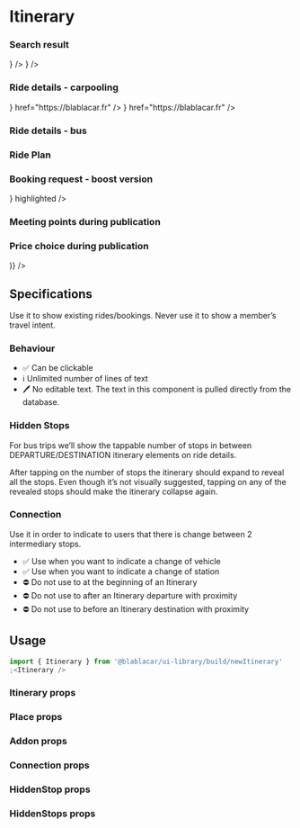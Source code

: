

<Meta title="Widgets/NewItinerary" />

# **Itinerary**

### Search result

<Canvas>
  <Story name="Search">
    <Itinerary>
      <Place
        label="Villepinte"
        time="12:50"
        proximity={<Proximity value={Distances.FAR} title="You'll have to take transports" />}
      />
      <Place
        label="Lyon"
        time="18:00"
        proximity={<Proximity value={Distances.CLOSE} title="You'll get there by foot" />}
      />
    </Itinerary>
  </Story>
</Canvas>

### Ride details - carpooling

<Canvas>
  <Story name="Ride details - Carpool">
    <Itinerary>
      <Place
        label="Villepinte"
        time="12:50"
        proximity={<Proximity value={Distances.FAR} title="3.7 km from your departure" display={ProximityDisplay.LABEL} />}
        href="https://blablacar.fr"
      />
      <Place
        label="Lyon"
        time="18:00"
        proximity={<Proximity value={Distances.CLOSE} title="400m from your arrival" display={ProximityDisplay.LABEL} />}
        href="https://blablacar.fr"
      />
      <Addon label="Marseille" />
    </Itinerary>
  </Story>
</Canvas>

### Ride details - bus

<Canvas>
  <Story name="Ride details - Bus">
    <Itinerary aria-label="Your ride from Paris to Marseille">
      <Addon label="Lille" aria-label="Bus comes from Lille" />
      <Place
        aria-label="Pickup at 09:00 at Gare de Lyon, Paris"
        time="09:00"
        label="Paris"
        subLabel="Gare de lyon"
      />
      <HiddenStops label="2 stopovers" aria-label="Click to show intermediate stops">
        <HiddenStop label="Auxerre" aria-label="Bus stops in Auxerre" />
        <HiddenStop label="Dijon" aria-label="Bus stops in Dijon" />
      </HiddenStops>
      <Place time="12:00" label="Lyon" subLabel="Gare Perrache" aria-label="Drop off the vehicle at 12:00 at Gare Perrache, Lyon" />
      <Connection label="Change of vehicle" />
      <Place time="12:30" label="Lyon" subLabel="Gare Perrache" aria-label="Get in the bus at 12:30 at Gare Perrache, Lyon" />
      <HiddenStops label="2 stopovers" aria-label="Click to show intermediate stops">
        <HiddenStop label="Grenoble" />
        <HiddenStop label="Aix-en-Provence" />
      </HiddenStops>
      <Place time="16:00" label="Marseille" aria-label="Arrival at Marseille at 16:00" />
      <Addon label="Montpellier" aria-label="Bus continues to Montpellier" />
    </Itinerary>
  </Story>
</Canvas>

### Ride Plan

<Canvas>
  <Story name="Carpooling Ride Plan">
    <Itinerary>
      <Place
        label="Paris"
        subLabel="6 rue Ménars"
        time="00:00"
        href="https://blablacar.fr"
      />
      <Place
        label="Caen"
        subLabel="Esplanade Jean-Marie Louvel"
        time="03:00"
        href="https://blablacar.fr"
      />
    </Itinerary>
  </Story>
</Canvas>

### Booking request - boost version

<Canvas>
  <Story name="Booking request boost">
    <Itinerary>
      <Addon label="Caen" />
      <Place
        label="Evreux"
        subLabel="67 avenue du président Wilson"
        time="12:00"
        href="https://blablacar.fr"
        bullet={<MeetingPointIcon iconColor={color.blue} />}
        highlighted
      />
      <Place
        label="Paris"
        subLabel="6 rue ménars"
        time="17:00"
        href="https://blablacar.fr"
      />
    </Itinerary>
  </Story>
</Canvas>

### Meeting points during publication

<Canvas>
  <Story name="Meeting points">
    <Itinerary small>
      <Addon label="Carnac" />
      <Place
        label="Parking rue de Lorient"
        subLabel="Rennes"
        href="https://blablacar.fr"
        prevLine={Lines.INACTIVE}
        nextLine={Lines.INACTIVE}
      />
      <Place
        label="Aire de covoiturage de Saint-Saturnin"
        subLabel="Saint-Saturnin"
        href="https://blablacar.fr"
        prevLine={Lines.INACTIVE}
        nextLine={Lines.INACTIVE}
      />
      <Addon label="Paris" />
    </Itinerary>
  </Story>
</Canvas>

### Price choice during publication

<Canvas>
  <Story name="Price choice during publication">
    <Stepper
      display={StepperDisplay.SMALL}
      leftAddon={(
        <Itinerary small>
          <Place label="Paris" />
          <Place label="Nantes" />
        </Itinerary>
      )}
    />
  </Story>
</Canvas>

## Specifications

Use it to show existing rides/bookings.
Never use it to show a member’s travel intent.

### Behaviour

- ✅ Can be clickable
- ℹ️ Unlimited number of lines of text
- 🖊 No editable text. The text in this component is pulled directly from the database.

### Hidden Stops

For bus trips we’ll show the tappable number of stops in between DEPARTURE/DESTINATION itinerary elements on ride details.

After tapping on the number of stops the itinerary should expand to reveal all the stops.
Even though it’s not visually suggested, tapping on any of the revealed stops should make the itinerary collapse again.

### Connection

Use it in order to indicate to users that there is change between 2 intermediary stops.

- ✅ Use when you want to indicate a change of vehicle
- ✅ Use when you want to indicate a change of station
- ⛔️ Do not use to at the beginning of an Itinerary
- ⛔️ Do not use to after an Itinerary departure with proximity
- ⛔️ Do not use to before an Itinerary destination with proximity

## Usage

```jsx
import { Itinerary } from '@blablacar/ui-library/build/newItinerary'
;<Itinerary />
```

### Itinerary props
<ArgsTable of={Itinerary} />

### Place props
<ArgsTable of={Place} />

### Addon props
<ArgsTable of={Addon} />

### Connection props
<ArgsTable of={Connection} />

### HiddenStop props
<ArgsTable of={HiddenStop} />

### HiddenStops props
<ArgsTable of={HiddenStops} />

